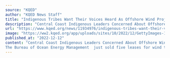 ```yaml
---
source: "KQED"
author: "KQED News Staff"
title: "Indigenous Tribes Want Their Voices Heard As Offshore Wind Projects Advance Off The Central Coast"
description: "Central Coast Indigenous Leaders Concerned About Offshore Wind Projects  The Bureau of Ocean Energy Management  just sold five leases for wind turbine projects off the coast of California. Three are located in Morro Bay off the Central Coast.  Now, local indi…"
url: "https://www.kqed.org/news/11934976/indigenous-tribes-want-their-voices-heard-as-offshore-wind-projects-advance-off-the-central-coast"
image: "https://ww2.kqed.org/app/uploads/sites/10/2022/12/GettyImages-1407548978-1020x719.jpg"
published_at: "2022-12-12"
content: "Central Coast Indigenous Leaders Concerned About Offshore Wind Projects 
The Bureau of Ocean Energy Management  just sold five leases for wind turbine projects off the coast of California. Three are… [+530 chars]"
---
```


